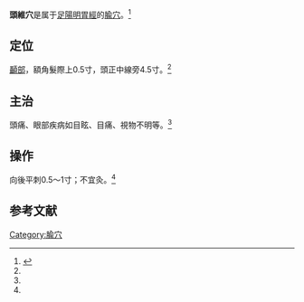 {{Expand|time=2016-12-08T16:07:19+00:00}}
{{medical}}
{{Infobox acupoint
|name = 頭維穴
|image = 
|imagesize = 
|caption =
|simplified = 头维
|traditional = 頭維
|code = ST8
|pinyin = Tóuwéi
|meridian = 足陽明胃經
|location = [[顳部|顳部]]，額角髮際上0.5寸，頭正中線旁4.5寸
|treat = 頭痛、眼部疾病
|processing = 向後平刺0.5～1寸；不宜灸
|footnotes = 
}}
'''頭維穴'''是属于[[足陽明胃經|足陽明胃經]]的[[腧穴|腧穴]]。<ref name="针灸学">{{Cite book |title=针灸学 |url=https://archive.org/details/zhenjiuxue0000unse |author=孙国杰 主编 |publisher=[[上海科学技术出版社|上海科学技术出版社]] |year=1997 |pages= |isbn=7-5323-4102-X}}</ref>

==定位==
[[顳部|顳部]]，額角髮際上0.5寸，頭正中線旁4.5寸。<ref name="针灸学"/>

==主治==
頭痛、眼部疾病如目眩、目痛、視物不明等。<ref name="针灸学"/>

==操作==
向後平刺0.5～1寸；不宜灸。<ref name="针灸学"/>

==参考文献==
{{reflist}}

{{经络}}
{{足陽明胃經}}

{{DEFAULTSORT:T}}
[[Category:腧穴|Category:腧穴]]